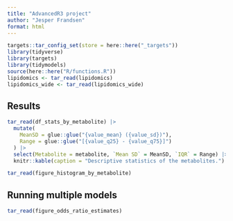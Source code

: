```yaml
---
title: "AdvancedR3 project"
author: "Jesper Frandsen"
format: html
---
```


```r
targets::tar_config_set(store = here::here("_targets"))
library(tidyverse)
library(targets)
library(tidymodels)
source(here::here("R/functions.R"))
lipidomics <- tar_read(lipidomics)
lipidomics_wide <- tar_read(lipidomics_wide)
```

## Results

```r
tar_read(df_stats_by_metabolite) |>
  mutate(
    MeanSD = glue::glue("{value_mean} ({value_sd})"),
    Range = glue::glue("[{value_q25} - {value_q75}]")
  ) |>
  select(Metabolite = metabolite, `Mean SD` = MeanSD, `IQR` = Range) |>
  knitr::kable(caption = "Descriptive statistics of the metabolites.")
```

```r
tar_read(figure_histogram_by_metabolite)
```

## Running multiple models

```r
tar_read(figure_odds_ratio_estimates) 
```
